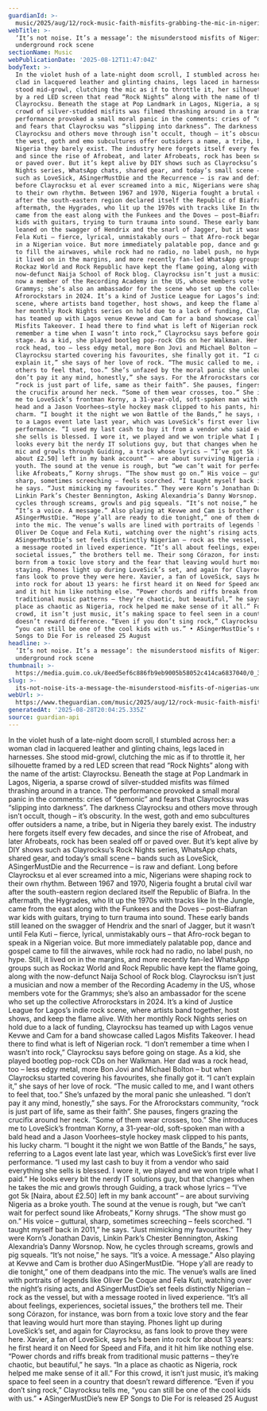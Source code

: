 ```yaml
---
guardianId: >-
  music/2025/aug/12/rock-music-faith-misfits-grabbing-the-mic-in-nigeria-clayrocksu
webTitle: >-
  ‘It’s not noise. It’s a message’: the misunderstood misfits of Nigeria’s
  underground rock scene
sectionName: Music
webPublicationDate: '2025-08-12T11:47:04Z'
bodyText: >-
  In the violet hush of a late-night doom scroll, I stumbled across her: a woman
  clad in lacquered leather and glinting chains, legs laced in harnesses. She
  stood mid-growl, clutching the mic as if to throttle it, her silhouette framed
  by a red LED screen that read “Rock Nights” along with the name of the artist:
  Clayrocksu. Beneath the stage at Pop Landmark in Lagos, Nigeria, a sparse
  crowd of silver-studded misfits was filmed thrashing around in a trance. The
  performance provoked a small moral panic in the comments: cries of “demonic”
  and fears that Clayrocksu was “slipping into darkness”. The darkness
  Clayrocksu and others move through isn’t occult, though – it’s obscurity. In
  the west, goth and emo subcultures offer outsiders a name, a tribe, but in
  Nigeria they barely exist. The industry here forgets itself every few decades,
  and since the rise of Afrobeat, and later Afrobeats, rock has been sealed off
  or paved over. But it’s kept alive by DIY shows such as Clayrocksu’s Rock
  Nights series, WhatsApp chats, shared gear, and today’s small scene – bands
  such as LoveSick, ASingerMustDie and the Recurrence – is raw and defiant. Long
  before Clayrocksu et al ever screamed into a mic, Nigerians were shaping rock
  to their own rhythm. Between 1967 and 1970, Nigeria fought a brutal civil war
  after the south-eastern region declared itself the Republic of Biafra. In the
  aftermath, the Hygrades, who lit up the 1970s with tracks like In the Jungle,
  came from the east along with the Funkees and the Doves – post–Biafran war
  kids with guitars, trying to turn trauma into sound. These early bands still
  leaned on the swagger of Hendrix and the snarl of Jagger, but it wasn’t until
  Fela Kuti – fierce, lyrical, unmistakably ours – that Afro-rock began to speak
  in a Nigerian voice. But more immediately palatable pop, dance and gospel came
  to fill the airwaves, while rock had no radio, no label push, no hype. Still,
  it lived on in the margins, and more recently fan-led WhatsApp groups such as
  Rockaz World and Rock Republic have kept the flame going, along with the
  now-defunct Naija School of Rock blog. Clayrocksu isn’t just a musician and
  now a member of the Recording Academy in the US, whose members vote for the
  Grammys; she’s also an ambassador for the scene who set up the collective
  Afrorockstars in 2024. It’s a kind of Justice League for Lagos’s indie rock
  scene, where artists band together, host shows, and keep the flame alive. With
  her monthly Rock Nights series on hold due to a lack of funding, Clayrocksu
  has teamed up with Lagos venue Kevwe and Cam for a band showcase called Lagos
  Misfits Takeover. I head there to find what is left of Nigerian rock. “I don’t
  remember a time when I wasn’t into rock,” Clayrocksu says before going on
  stage. As a kid, she played bootleg pop-rock CDs on her Walkman. Her dad was a
  rock head, too – less edgy metal, more Bon Jovi and Michael Bolton – but when
  Clayrocksu started covering his favourites, she finally got it. “I can’t
  explain it,” she says of her love of rock. “The music called to me, and I want
  others to feel that, too.” She’s unfazed by the moral panic she unleashed. “I
  don’t pay it any mind, honestly,” she says. For the Afrorockstars community,
  “rock is just part of life, same as their faith”. She pauses, fingers grazing
  the crucifix around her neck. “Some of them wear crosses, too.” She introduces
  me to LoveSick’s frontman Korny, a 31-year-old, soft-spoken man with a bald
  head and a Jason Voorhees–style hockey mask clipped to his pants, his lucky
  charm. “I bought it the night we won Battle of the Bands,” he says, referring
  to a Lagos event late last year, which was LoveSick’s first ever live
  performance. “I used my last cash to buy it from a vendor who said everything
  she sells is blessed. I wore it, we played and we won triple what I paid.” He
  looks every bit the nerdy IT solutions guy, but that changes when he takes the
  mic and growls through Guiding, a track whose lyrics – “I’ve got 5k [Naira,
  about £2.50] left in my bank account” – are about surviving Nigeria as a broke
  youth. The sound at the venue is rough, but “we can’t wait for perfect sound
  like Afrobeats,” Korny shrugs. “The show must go on.” His voice – guttural,
  sharp, sometimes screeching – feels scorched. “I taught myself back in 2011,”
  he says. “Just mimicking my favourites.” They were Korn’s Jonathan Davis,
  Linkin Park’s Chester Bennington, Asking Alexandria’s Danny Worsnop. Now, he
  cycles through screams, growls and pig squeals. “It’s not noise,” he says.
  “It’s a voice. A message.” Also playing at Kevwe and Cam is brother duo
  ASingerMustDie. “Hope y’all are ready to die tonight,” one of them deadpans
  into the mic. The venue’s walls are lined with portraits of legends like
  Oliver De Coque and Fela Kuti, watching over the night’s rising acts, and
  ASingerMustDie’s set feels distinctly Nigerian – rock as the vessel, but with
  a message rooted in lived experience. “It’s all about feelings, experiences,
  societal issues,” the brothers tell me. Their song Córazon, for instance, was
  born from a toxic love story and the fear that leaving would hurt more than
  staying. Phones light up during LoveSick’s set, and again for Clayrocksu, as
  fans look to prove they were here. Xavier, a fan of LoveSick, says he’s been
  into rock for about 13 years: he first heard it on Need for Speed and Fifa,
  and it hit him like nothing else. “Power chords and riffs break from
  traditional music patterns – they’re chaotic, but beautiful,” he says. “In a
  place as chaotic as Nigeria, rock helped me make sense of it all.” For this
  crowd, it isn’t just music, it’s making space to feel seen in a country that
  doesn’t reward difference. “Even if you don’t sing rock,” Clayrocksu tells me,
  “you can still be one of the cool kids with us.” • ASingerMustDie’s new EP
  Songs to Die For is released 25 August
headline: >-
  ‘It’s not noise. It’s a message’: the misunderstood misfits of Nigeria’s
  underground rock scene
thumbnail: >-
  https://media.guim.co.uk/8eed5ef6c886fb9eb9005b58052c414ca6837040/0_336_2400_1919/500.jpg
slug: >-
  its-not-noise-its-a-message-the-misunderstood-misfits-of-nigerias-underground-rock-scene
webUrl: >-
  https://www.theguardian.com/music/2025/aug/12/rock-music-faith-misfits-grabbing-the-mic-in-nigeria-clayrocksu
generatedAt: '2025-08-28T20:04:25.335Z'
source: guardian-api
---
```

In the violet hush of a late-night doom scroll, I stumbled across her: a woman clad in lacquered leather and glinting chains, legs laced in harnesses. She stood mid-growl, clutching the mic as if to throttle it, her silhouette framed by a red LED screen that read “Rock Nights” along with the name of the artist: Clayrocksu. Beneath the stage at Pop Landmark in Lagos, Nigeria, a sparse crowd of silver-studded misfits was filmed thrashing around in a trance. The performance provoked a small moral panic in the comments: cries of “demonic” and fears that Clayrocksu was “slipping into darkness”. The darkness Clayrocksu and others move through isn’t occult, though – it’s obscurity. In the west, goth and emo subcultures offer outsiders a name, a tribe, but in Nigeria they barely exist. The industry here forgets itself every few decades, and since the rise of Afrobeat, and later Afrobeats, rock has been sealed off or paved over. But it’s kept alive by DIY shows such as Clayrocksu’s Rock Nights series, WhatsApp chats, shared gear, and today’s small scene – bands such as LoveSick, ASingerMustDie and the Recurrence – is raw and defiant. Long before Clayrocksu et al ever screamed into a mic, Nigerians were shaping rock to their own rhythm. Between 1967 and 1970, Nigeria fought a brutal civil war after the south-eastern region declared itself the Republic of Biafra. In the aftermath, the Hygrades, who lit up the 1970s with tracks like In the Jungle, came from the east along with the Funkees and the Doves – post–Biafran war kids with guitars, trying to turn trauma into sound. These early bands still leaned on the swagger of Hendrix and the snarl of Jagger, but it wasn’t until Fela Kuti – fierce, lyrical, unmistakably ours – that Afro-rock began to speak in a Nigerian voice. But more immediately palatable pop, dance and gospel came to fill the airwaves, while rock had no radio, no label push, no hype. Still, it lived on in the margins, and more recently fan-led WhatsApp groups such as Rockaz World and Rock Republic have kept the flame going, along with the now-defunct Naija School of Rock blog. Clayrocksu isn’t just a musician and now a member of the Recording Academy in the US, whose members vote for the Grammys; she’s also an ambassador for the scene who set up the collective Afrorockstars in 2024. It’s a kind of Justice League for Lagos’s indie rock scene, where artists band together, host shows, and keep the flame alive. With her monthly Rock Nights series on hold due to a lack of funding, Clayrocksu has teamed up with Lagos venue Kevwe and Cam for a band showcase called Lagos Misfits Takeover. I head there to find what is left of Nigerian rock. “I don’t remember a time when I wasn’t into rock,” Clayrocksu says before going on stage. As a kid, she played bootleg pop-rock CDs on her Walkman. Her dad was a rock head, too – less edgy metal, more Bon Jovi and Michael Bolton – but when Clayrocksu started covering his favourites, she finally got it. “I can’t explain it,” she says of her love of rock. “The music called to me, and I want others to feel that, too.” She’s unfazed by the moral panic she unleashed. “I don’t pay it any mind, honestly,” she says. For the Afrorockstars community, “rock is just part of life, same as their faith”. She pauses, fingers grazing the crucifix around her neck. “Some of them wear crosses, too.” She introduces me to LoveSick’s frontman Korny, a 31-year-old, soft-spoken man with a bald head and a Jason Voorhees–style hockey mask clipped to his pants, his lucky charm. “I bought it the night we won Battle of the Bands,” he says, referring to a Lagos event late last year, which was LoveSick’s first ever live performance. “I used my last cash to buy it from a vendor who said everything she sells is blessed. I wore it, we played and we won triple what I paid.” He looks every bit the nerdy IT solutions guy, but that changes when he takes the mic and growls through Guiding, a track whose lyrics – “I’ve got 5k [Naira, about £2.50] left in my bank account” – are about surviving Nigeria as a broke youth. The sound at the venue is rough, but “we can’t wait for perfect sound like Afrobeats,” Korny shrugs. “The show must go on.” His voice – guttural, sharp, sometimes screeching – feels scorched. “I taught myself back in 2011,” he says. “Just mimicking my favourites.” They were Korn’s Jonathan Davis, Linkin Park’s Chester Bennington, Asking Alexandria’s Danny Worsnop. Now, he cycles through screams, growls and pig squeals. “It’s not noise,” he says. “It’s a voice. A message.” Also playing at Kevwe and Cam is brother duo ASingerMustDie. “Hope y’all are ready to die tonight,” one of them deadpans into the mic. The venue’s walls are lined with portraits of legends like Oliver De Coque and Fela Kuti, watching over the night’s rising acts, and ASingerMustDie’s set feels distinctly Nigerian – rock as the vessel, but with a message rooted in lived experience. “It’s all about feelings, experiences, societal issues,” the brothers tell me. Their song Córazon, for instance, was born from a toxic love story and the fear that leaving would hurt more than staying. Phones light up during LoveSick’s set, and again for Clayrocksu, as fans look to prove they were here. Xavier, a fan of LoveSick, says he’s been into rock for about 13 years: he first heard it on Need for Speed and Fifa, and it hit him like nothing else. “Power chords and riffs break from traditional music patterns – they’re chaotic, but beautiful,” he says. “In a place as chaotic as Nigeria, rock helped me make sense of it all.” For this crowd, it isn’t just music, it’s making space to feel seen in a country that doesn’t reward difference. “Even if you don’t sing rock,” Clayrocksu tells me, “you can still be one of the cool kids with us.” • ASingerMustDie’s new EP Songs to Die For is released 25 August
